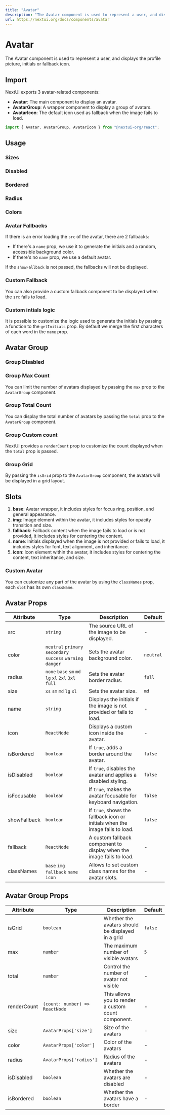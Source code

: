 ```yaml
---
title: "Avatar"
description: "The Avatar component is used to represent a user, and displays the profile picture, initials or fallback icon."
url: https://nextui.org/docs/components/avatar
---
```


# Avatar

The Avatar component is used to represent a user, and displays the profile picture, initials or fallback icon.

<ComponentLinks component="avatar" />

## Import

NextUI exports 3 avatar-related components:

- **Avatar**: The main component to display an avatar.
- **AvatarGroup**: A wrapper component to display a group of avatars.
- **AvatarIcon**: The default icon used as fallback when the image fails to load.

```jsx
import { Avatar, AvatarGroup, AvatarIcon } from "@nextui-org/react";
```

## Usage

<CodeDemo title="Usage" files={avatarContent.usage} />

### Sizes

<CodeDemo title="Sizes" files={avatarContent.sizes} />

### Disabled

<CodeDemo title="Disabled" files={avatarContent.disabled} />

### Bordered

<CodeDemo title="Bordered" files={avatarContent.bordered} />

### Radius

<CodeDemo title="Sizes" files={avatarContent.radius} />

### Colors

<CodeDemo title="Colors" files={avatarContent.colors} />

### Avatar Fallbacks

If there is an error loading the `src` of the avatar, there are 2 fallbacks:

- If there's a `name` prop, we use it to generate the initials and a random, accessible background color.
- If there's no `name` prop, we use a default avatar.

If the `showFallback` is not passed, the fallbacks will not be displayed.

<CodeDemo title="Avatar Fallbacks" files={avatarContent.fallbacks} />

### Custom Fallback

You can also provide a custom fallback component to be displayed when the `src` fails to load.

<CodeDemo title="Custom Fallback" files={avatarContent.customFallback} />

### Custom intials logic

It is possible to customize the logic used to generate the initials by passing a function to the `getInitials` prop.
By default we merge the first characters of each word in the `name` prop.

## Avatar Group

<CodeDemo title="Avatar Group" files={avatarContent.group} />

### Group Disabled

<CodeDemo title="Group Disabled" files={avatarContent.groupDisabled} />

### Group Max Count

You can limit the number of avatars displayed by passing the `max` prop to the `AvatarGroup` component.

<CodeDemo title="Group Max Count" files={avatarContent.groupMax} />

### Group Total Count

You can display the total number of avatars by passing the `total` prop to the `AvatarGroup` component.

<CodeDemo title="Group Total Count" files={avatarContent.groupTotal} />

### Group Custom count

NextUI provides a `renderCount` prop to customize the count displayed when the `total` prop is passed.

<CodeDemo title="Group Custom count" files={avatarContent.groupCustomCount} />

### Group Grid

By passing the `isGrid` prop to the `AvatarGroup` component, the avatars will be displayed in a grid layout.

<CodeDemo title="Usage" files={avatarContent.groupGrid} />

## Slots

1. **base**: Avatar wrapper, it includes styles for focus ring, position, and general appearance.
2. **img**: Image element within the avatar, it includes styles for opacity transition and size.
3. **fallback**: Fallback content when the image fails to load or is not provided, it includes styles for centering the content.
4. **name**: Initials displayed when the image is not provided or fails to load, it includes styles for font, text alignment, and inheritance.
5. **icon**: Icon element within the avatar, it includes styles for centering the content, text inheritance, and size.

### Custom Avatar

You can customize any part of the avatar by using the `classNames` prop, each `slot` has its own `className`.

<CodeDemo title="Custom Avatar" files={avatarContent.custom} />

## Avatar Props

| Attribute    | Type                                                         | Description                                                                  | Default   |
| ------------ | ------------------------------------------------------------ | ---------------------------------------------------------------------------- | --------- |
| src          | `string`                                                     | The source URL of the image to be displayed.                                 | -         |
| color        | `neutral` `primary` `secondary` `success` `warning` `danger` | Sets the avatar background color.                                            | `neutral` |
| radius       | `none` `base` `sm` `md` `lg` `xl` `2xl` `3xl` `full`         | Sets the avatar border radius.                                               | `full`    |
| size         | `xs` `sm` `md` `lg` `xl`                                     | Sets the avatar size.                                                        | `md`      |
| name         | `string`                                                     | Displays the initials if the image is not provided or fails to load.         | -         |
| icon         | `ReactNode`                                                  | Displays a custom icon inside the avatar.                                    | -         |
| isBordered   | `boolean`                                                    | If `true`, adds a border around the avatar.                                  | `false`   |
| isDisabled   | `boolean`                                                    | If `true`, disables the avatar and applies a disabled styling.               | `false`   |
| isFocusable  | `boolean`                                                    | If `true`, makes the avatar focusable for keyboard navigation.               | `false`   |
| showFallback | `boolean`                                                    | If `true`, shows the fallback icon or initials when the image fails to load. | `false`   |
| fallback     | `ReactNode`                                                  | A custom fallback component to display when the image fails to load.         | -         |
| classNames   | `base` `img` `fallback` `name` `icon`                        | Allows to set custom class names for the avatar slots.                       | -         |

## Avatar Group Props

| Attribute   | Type                           | Description                                         | Default |
| ----------- | ------------------------------ | --------------------------------------------------- | ------- |
| isGrid      | `boolean`                      | Whether the avatars should be displayed in a grid   | `false` |
| max         | `number`                       | The maximum number of visible avatars               | `5`     |
| total       | `number`                       | Control the number of avatar not visible            | -       |
| renderCount | `(count: number) => ReactNode` | This allows you to render a custom count component. | -       |
| size        | `AvatarProps['size']`          | Size of the avatars                                 | -       |
| color       | `AvatarProps['color']`         | Color of the avatars                                | -       |
| radius      | `AvatarProps['radius']`        | Radius of the avatars                               | -       |
| isDisabled  | `boolean`                      | Whether the avatars are disabled                    | -       |
| isBordered  | `boolean`                      | Whether the avatars have a border                   | -       |
